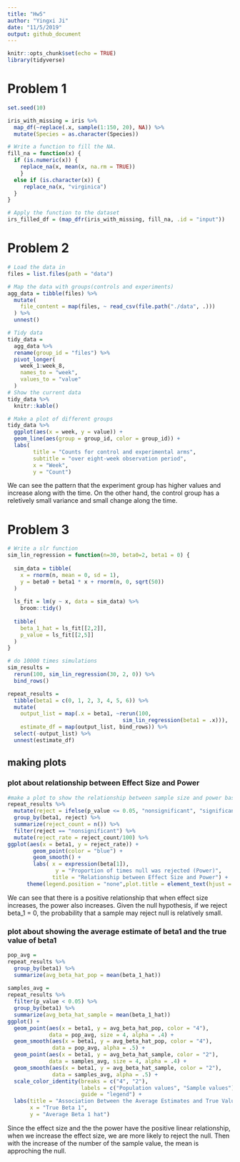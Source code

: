 ```yaml
---
title: "Hw5"
author: "Yingxi Ji"
date: "11/5/2019"
output: github_document
---
```


```r
knitr::opts_chunk$set(echo = TRUE)
library(tidyverse)

```

# Problem 1
```r
set.seed(10)

iris_with_missing = iris %>% 
  map_df(~replace(.x, sample(1:150, 20), NA)) %>%
  mutate(Species = as.character(Species))

# Write a function to fill the NA. 
fill_na = function(x) {
  if (is.numeric(x)) { 
    replace_na(x, mean(x, na.rm = TRUE))
    }
  else if (is.character(x)) { 
     replace_na(x, "virginica")
  }
}

# Apply the function to the dataset 
irs_filled_df = (map_dfr(iris_with_missing, fill_na, .id = "input"))
```

# Problem 2
```r
# Load the data in 
files = list.files(path = "data")

# Map the data with groups(controls and experiments)
agg_data = tibble(files) %>% 
  mutate(
    file_content = map(files, ~ read_csv(file.path("./data", .)))
  ) %>% 
  unnest()

# Tidy data 
tidy_data = 
  agg_data %>%
  rename(group_id = "files") %>% 
  pivot_longer(
    week_1:week_8, 
    names_to = "week", 
    values_to = "value"
  )
# Show the current data 
tidy_data %>% 
  knitr::kable()

# Make a plot of different groups 
tidy_data %>% 
  ggplot(aes(x = week, y = value)) +
  geom_line(aes(group = group_id, color = group_id)) +
  labs(
        title = "Counts for control and experimental arms",
        subtitle = "over eight-week observation period",
        x = "Week",
        y = "Count")

```

We can see the pattern that the experiment group has higher values and increase along with the time. On the other hand, the control group has a reletively small variance and small change along the time. 

# Problem 3 
```r
# Write a slr function 
sim_lin_regression = function(n=30, beta0=2, beta1 = 0) {
  
  sim_data = tibble(
    x = rnorm(n, mean = 0, sd = 1),
    y = beta0 + beta1 * x + rnorm(n, 0, sqrt(50))
  )
  
  ls_fit = lm(y ~ x, data = sim_data) %>% 
    broom::tidy()
  
  tibble(
    beta_1_hat = ls_fit[[2,2]],
    p_value = ls_fit[[2,5]]
  )
}

# do 10000 times simulations 
sim_results = 
  rerun(100, sim_lin_regression(30, 2, 0)) %>% 
  bind_rows()

repeat_results = 
  tibble(beta1 = c(0, 1, 2, 3, 4, 5, 6)) %>% 
  mutate(
    output_list = map(.x = beta1, ~rerun(100,       
                                    sim_lin_regression(beta1 = .x))),
    estimate_df = map(output_list, bind_rows)) %>% 
  select(-output_list) %>% 
  unnest(estimate_df)
```

## making plots 
### plot about relationship between Effect Size and Power
```r
#make a plot to show the relationship between sample size and power based on significance 
repeat_results %>% 
  mutate(reject = ifelse(p_value <= 0.05, "nonsignificant", "significant")) %>% 
  group_by(beta1, reject) %>% 
  summarize(reject_count = n()) %>% 
  filter(reject == "nonsignificant") %>% 
  mutate(reject_rate = reject_count/100) %>% 
ggplot(aes(x = beta1, y = reject_rate)) +
        geom_point(color = "blue") +
        geom_smooth() +
        labs( x = expression(beta[1]),
               y = "Proportion of times null was rejected (Power)",
              title = "Relationship between Effect Size and Power") +
      theme(legend.position = "none",plot.title = element_text(hjust = 0.5))

```

We can see that there is a positive relationship that when effect size increases, the power also increases. Given the null hypothesis, if we reject beta_1 = 0, the probability that a sample may reject null is relatively small.

### plot about showing the average estimate of beta1 and the true value of beta1 
```r
pop_avg = 
repeat_results %>% 
  group_by(beta1) %>% 
  summarize(avg_beta_hat_pop = mean(beta_1_hat)) 
 
samples_avg = 
repeat_results %>% 
  filter(p_value < 0.05) %>% 
  group_by(beta1) %>% 
  summarize(avg_beta_hat_sample = mean(beta_1_hat)) 
ggplot() + 
  geom_point(aes(x = beta1, y = avg_beta_hat_pop, color = "4"), 
             data = pop_avg, size = 4, alpha = .4) +
  geom_smooth(aes(x = beta1, y = avg_beta_hat_pop, color = "4"), 
              data = pop_avg, alpha = .5) +
  geom_point(aes(x = beta1, y = avg_beta_hat_sample, color = "2"), 
             data = samples_avg, size = 4, alpha = .4) +
  geom_smooth(aes(x = beta1, y = avg_beta_hat_sample, color = "2"), 
              data = samples_avg, alpha = .5) +
  scale_color_identity(breaks = c("4", "2"),
                       labels = c("Population values", "Sample values"),
                       guide = "legend") +
  labs(title = "Association Between the Average Estimates and True Values", 
       x = "True Beta 1",
       y = "Average Beta 1 hat") 
```

Since the effect size and the the power have the positive linear relationship, when we increase the effect size, we are more likely to reject the null. Then with the increase of the number of the sample value, the mean is approching the null. 


